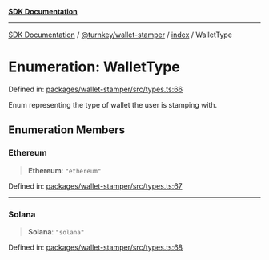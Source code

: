 [**SDK Documentation**](../../../../README.mdx)

***

[SDK Documentation](../../../../packages.mdx) / [@turnkey/wallet-stamper](../../README.mdx) / [index](../README.mdx) / WalletType

# Enumeration: WalletType

Defined in: [packages/wallet-stamper/src/types.ts:66](https://github.com/tkhq/sdk/blob/3a88af7d1d927c6022706911d6af0f92f1440e00/packages/wallet-stamper/src/types.ts#L66)

Enum representing the type of wallet the user is stamping with.

## Enumeration Members

### Ethereum

> **Ethereum**: `"ethereum"`

Defined in: [packages/wallet-stamper/src/types.ts:67](https://github.com/tkhq/sdk/blob/3a88af7d1d927c6022706911d6af0f92f1440e00/packages/wallet-stamper/src/types.ts#L67)

***

### Solana

> **Solana**: `"solana"`

Defined in: [packages/wallet-stamper/src/types.ts:68](https://github.com/tkhq/sdk/blob/3a88af7d1d927c6022706911d6af0f92f1440e00/packages/wallet-stamper/src/types.ts#L68)
